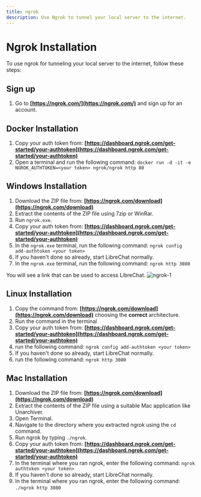 ```yaml
---
title: ngrok
description: Use Ngrok to tunnel your local server to the internet.
---
```


# Ngrok Installation

To use ngrok for tunneling your local server to the internet, follow these steps:

## Sign up

1. Go to **[https://ngrok.com/](https://ngrok.com/)** and sign up for an account.

## Docker Installation

1. Copy your auth token from: **[https://dashboard.ngrok.com/get-started/your-authtoken](https://dashboard.ngrok.com/get-started/your-authtoken)**
2. Open a terminal and run the following command: `docker run -d -it -e NGROK_AUTHTOKEN=<your token> ngrok/ngrok http 80`

## Windows Installation

1. Download the ZIP file from: **[https://ngrok.com/download](https://ngrok.com/download)**
2. Extract the contents of the ZIP file using 7zip or WinRar.
3. Run `ngrok.exe`.
4. Copy your auth token from: **[https://dashboard.ngrok.com/get-started/your-authtoken](https://dashboard.ngrok.com/get-started/your-authtoken)**
5. In the `ngrok.exe` terminal, run the following command: `ngrok config add-authtoken <your token>`
6. If you haven't done so already, start LibreChat normally.
7. In the `ngrok.exe` terminal, run the following command: `ngrok http 3080`

You will see a link that can be used to access LibreChat.
![ngrok-1](https://github.com/danny-avila/LibreChat/assets/32828263/3cb4b063-541f-4f0a-bea8-a04dd36e6bf4)

## Linux Installation

1. Copy the command from: **[https://ngrok.com/download](https://ngrok.com/download)** choosing the **correct** architecture.
2. Run the command in the terminal
3. Copy your auth token from: **[https://dashboard.ngrok.com/get-started/your-authtoken](https://dashboard.ngrok.com/get-started/your-authtoken)**
4. run the following command: `ngrok config add-authtoken <your token>`
5. If you haven't done so already, start LibreChat normally.
6. run the following command: `ngrok http 3080`

## Mac Installation

1. Download the ZIP file from: **[https://ngrok.com/download](https://ngrok.com/download)**
2. Extract the contents of the ZIP file using a suitable Mac application like Unarchiver.
3. Open Terminal.
4. Navigate to the directory where you extracted ngrok using the `cd` command.
5. Run ngrok by typing `./ngrok`.
6. Copy your auth token from: **[https://dashboard.ngrok.com/get-started/your-authtoken](https://dashboard.ngrok.com/get-started/your-authtoken)**
7. In the terminal where you ran ngrok, enter the following command: `ngrok authtoken <your token>`
8. If you haven't done so already, start LibreChat normally.
9. In the terminal where you ran ngrok, enter the following command: `./ngrok http 3080`
